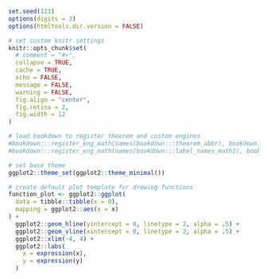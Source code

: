 ```r
set.seed(123)
options(digits = 3)
options(htmltools.dir.version = FALSE)

# set custom knitr settings
knitr::opts_chunk$set(
  # comment = "#>",
  collapse = TRUE,
  cache = TRUE,
  echo = FALSE,
  message = FALSE,
  warning = FALSE,
  fig.align = "center",
  fig.retina = 2,
  fig.width = 12
)

# load bookdown to register theorem and custom engines
#bookdown:::register_eng_math(names(bookdown:::theorem_abbr), bookdown:::eng_theorem)
#bookdown:::register_eng_math(names(bookdown:::label_names_math2), bookdown:::eng_proof)

# set base theme
ggplot2::theme_set(ggplot2::theme_minimal())

# create default plot template for drawing functions
function_plot <- ggplot2::ggplot(
  data = tibble::tibble(x = 0),
  mapping = ggplot2::aes(x = x)
) +
  ggplot2::geom_hline(yintercept = 0, linetype = 2, alpha = .5) +
  ggplot2::geom_vline(xintercept = 0, linetype = 2, alpha = .5) +
  ggplot2::xlim(-4, 4) +
  ggplot2::labs(
    x = expression(x),
    y = expression(y)
  )
```
